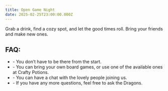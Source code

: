 ```yaml
---
title: Open Game Night
date: 2025-02-25T23:00:00.000Z
---
```


Grab a drink, find a cozy spot, and let the good times roll. Bring your friends and make new ones.

## FAQ:

* \- You don’t have to be there from the start.
* \- You can bring your own board games, or use one of the available ones at Crafty Potions.
* \- You can have a chat with the lovely people joining us.
* \- If you have any more questions, feel free to ask the Dragons.
